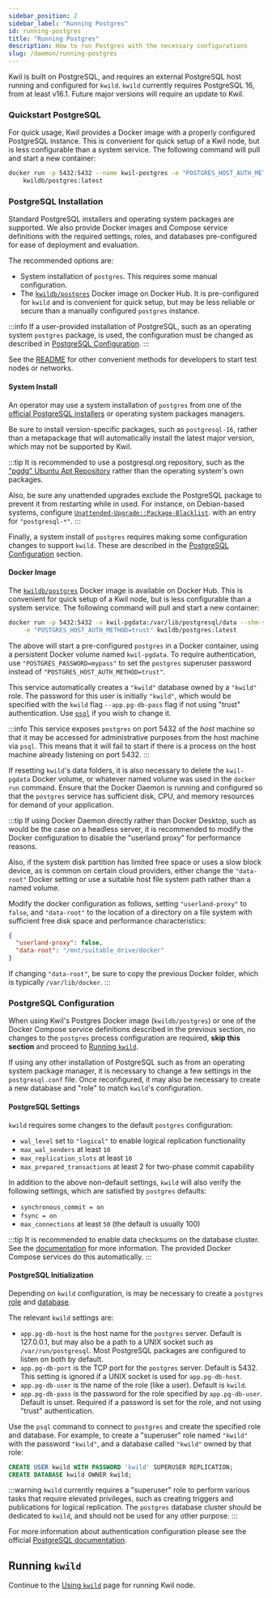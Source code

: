 ```yaml
---
sidebar_position: 2
sidebar_label: "Running Postgres"
id: running-postgres
title: "Running Postgres"
description: How to run Postgres with the necessary configurations
slug: /daemon/running-postgres
---
```


Kwil is built on PostgreSQL, and requires an external PostgreSQL host running and configured for `kwild`. `kwild` currently requires PostgreSQL 16, from at least v16.1. Future major
versions will require an update to Kwil.

### Quickstart PostgreSQL

For quick usage, Kwil provides a Docker image with a properly configured
PostgreSQL instance. This is convenient for quick setup of a Kwil node, but is
less configurable than a system service. The following command will pull and
start a new container:

```bash
docker run -p 5432:5432 --name kwil-postgres -e "POSTGRES_HOST_AUTH_METHOD=trust" \
    kwildb/postgres:latest
```

### PostgreSQL Installation

Standard PostgreSQL installers and operating system packages are supported.
We also provide Docker images and Compose service definitions with the required
settings, roles, and databases pre-configured for ease of deployment and evaluation.

The recommended options are:

* System installation of `postgres`. This requires some manual configuration.
* The [`kwildb/postgres`](https://hub.docker.com/r/kwildb/postgres) Docker image
  on Docker Hub. It is pre-configured for `kwild` and is convenient for quick
  setup, but may be less reliable or secure than a manually configured
  `postgres` instance.

:::info
If a user-provided installation of PostgreSQL, such as an operating system
`postgres` package, is used, the configuration must be changed as described in [PostgreSQL Configuration](#postgresql-configuration).
:::

See the [README](https://github.com/kwilteam/kwil-db/blob/main/README.md)
for other convenient methods for developers to start test nodes or networks.

#### System Install

An operator may use a system installation of `postgres` from one of the
[official PostgreSQL installers](https://www.postgresql.org/download/) or
operating system packages managers.

Be sure to install version-specific packages, such as `postgresql-16`, rather than
a metapackage that will automatically install the latest major version, which may
not be supported by Kwil.

:::tip
It is recommended to use a postgresql.org repository, such as the ["pgdg" Ubuntu
Apt Repository](https://wiki.postgresql.org/wiki/Apt) rather than the operating system's own packages.

Also, be sure any unattended upgrades exclude the PostgreSQL package to prevent
it from restarting while in used. For instance, on Debian-based systems,
configure
[`Unattended-Upgrade::Package-Blacklist`](https://help.ubuntu.com/community/AutomaticSecurityUpdates#Using_the_.22unattended-upgrades.22_package).
with an entry for `"postgresql-*"`.
:::

Finally, a system install of `postgres` requires making some configuration
changes to support `kwild`. These are described in the [PostgreSQL Configuration](#postgresql-configuration) section.

#### Docker Image

The [`kwildb/postgres`](https://hub.docker.com/r/kwildb/postgres) Docker image
is available on Docker Hub. This is convenient for quick setup of a Kwil node,
but is less configurable than a system service. The following command will pull
and start a new container:

```bash
docker run -p 5432:5432 -v kwil-pgdata:/var/lib/postgresql/data --shm-size 256m \
    -e "POSTGRES_HOST_AUTH_METHOD=trust" kwildb/postgres:latest
```

The above will start a pre-configured `postgres` in a Docker container, using a
persistent Docker volume named `kwil-pgdata`. To require authentication, use
`"POSTGRES_PASSWORD=mypass"` to set the `postgres` superuser password instead
of `"POSTGRES_HOST_AUTH_METHOD=trust"`.

This service automatically creates a `"kwild"` database owned by a `"kwild"`
role. The password for this user is initially `"kwild"`, which would be
specified with the `kwild` flag `--app.pg-db-pass` flag if not using "trust" authentication.
Use [`psql`](https://www.postgresql.org/docs/current/app-psql.html) if you wish to change it.

:::info
This service exposes `postgres` on port 5432 of the *host* machine so that it
may be accessed for administrative purposes from the host machine via `psql`.
This means that it will fail to start if there is a process on the host machine
already listening on port 5432.
:::

If resetting `kwild`'s data folders, it is also necessary to delete the
`kwil-pgdata` Docker volume, or whatever named volume was used in the `docker run`
command. Ensure that the Docker Daemon is running and configured so that
the `postgres` service has sufficient disk, CPU, and memory resources for demand
of your application.

:::tip
If using Docker Daemon directly rather than Docker Desktop, such as would be the
case on a headless server, it is recommended to modify the Docker configuration
to disable the "userland proxy" for performance reasons.

Also, if the system disk partition has limited free space or uses a slow block
device, as is common on certain cloud providers, either change the `"data-root"`
Docker setting or use a suitable host file system path rather than a named volume.

Modify the docker configuration as follows, setting `"userland-proxy"` to
`false`, and `"data-root"` to the location of a directory on a file system with
sufficient free disk space and performance characteristics:

```json title="/etc/docker/daemon.json"
{
  "userland-proxy": false,
  "data-root": "/mnt/suitable_drive/docker"
}
```

If changing `"data-root"`, be sure to copy the previous Docker folder, which is
typically `/var/lib/docker`.
:::

### PostgreSQL Configuration

When using Kwil's Postgres Docker image (`kwildb/postgres`) or one of the Docker Compose service definitions described in the
previous section, no changes to the `postgres` process configuration are
required, **skip this section** and proceed to [Running `kwild`](#running-kwild).

If using any other installation of PostgreSQL such as from an operating system
package manager, it is necessary to change a few settings in the
`postgresql.conf` file. Once reconfigured, it may also be necessary to create a
new database and "role" to match `kwild`'s configuration.

#### PostgreSQL Settings

`kwild` requires some changes to the default `postgres` configuration:

- `wal_level` set to `"logical"` to enable logical replication functionality
- `max_wal_senders` at least `10`
- `max_replication_slots` at least `10`
- `max_prepared_transactions` at least 2 for two-phase commit capability

In addition to the above non-default settings, `kwild` will also verify the
following settings, which are satisfied by `postgres` defaults:

- `synchronous_commit = on`
- `fsync = on`
- `max_connections` at least `50` (the default is usually 100)

:::tip
It is recommended to enable data checksums on the database cluster.
See the [documentation](https://www.postgresql.org/docs/current/checksums.html) for more information.
The provided Docker Compose services do this automatically.
:::

#### PostgreSQL Initialization

Depending on `kwild` configuration, is may be necessary to create a `postgres`
[role](https://www.postgresql.org/docs/16/user-manag.html) and
[database](https://www.postgresql.org/docs/16/manage-ag-overview.html).

The relevant `kwild` settings are:

- `app.pg-db-host` is the host name for the `postgres` server. Default is
  127.0.0.1, but may also be a path to a UNIX socket such as `/var/run/postgresql`.
  Most PostgreSQL packages are configured to listen on both by default.
- `app.pg-db-port` is the TCP port for the `postgres` server. Default is 5432.
  This setting is ignored if a UNIX socket is used for `app.pg-db-host`.
- `app.pg-db-user` is the name of the role (like a user). Default is `kwild`.
- `app.pg-db-pass` is the password for the role specified by `app.pg-db-user`.
  Default is unset. Required if a password is set for the role, and not using
  "trust" authentication.

Use the `psql` command to connect to `postgres` and create the specified role and
database. For example, to create a "superuser" role named `"kwild"` with the
password `"kwild"`, and a database called `"kwild"` owned by that role:

```sql
CREATE USER kwild WITH PASSWORD 'kwild' SUPERUSER REPLICATION;
CREATE DATABASE kwild OWNER kwild;
```

:::warning
`kwild` currently requires a "superuser" role to perform various
tasks that require elevated privileges, such as creating triggers and
publications for logical replication. The `postgres` database cluster
should be dedicated to `kwild`, and should not be used for any other purpose.
:::

For more information about authentication configuration please see
the official [PostgreSQL documentation](https://www.postgresql.org/docs/16/auth-pg-hba-conf.html).

## Running `kwild`

Continue to the [Using `kwild`](/docs/daemon/kwild) page for running Kwil node.
